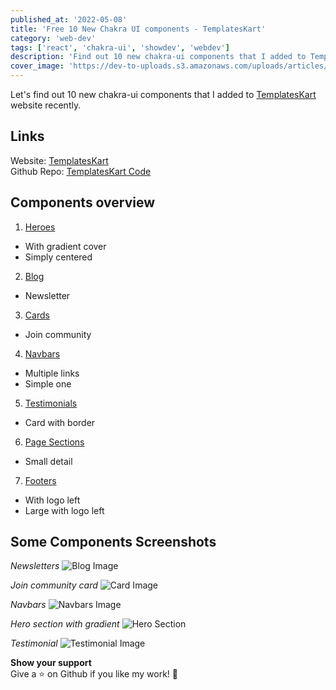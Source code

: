 ```yaml
---
published_at: '2022-05-08'
title: 'Free 10 New Chakra UI components - TemplatesKart'
category: 'web-dev'
tags: ['react', 'chakra-ui', 'showdev', 'webdev']
description: 'Find out 10 new chakra-ui components that I added to TemplatesKart website.'
cover_image: 'https://dev-to-uploads.s3.amazonaws.com/uploads/articles/clkhzzs2tmx6cdr65fex.png'
---
```


Let's find out 10 new chakra-ui components that I added to [TemplatesKart](https://templateskart.com) website recently.

## Links

Website: [TemplatesKart](https://templateskart.com) <br />
Github Repo: [TemplatesKart Code](https://github.com/MA-Ahmad/templateskart) <br />

## Components overview

1. [Heroes](https://templateskart.com/components/heroes)

- With gradient cover
- Simply centered

2. [Blog](https://templateskart.com/components/blog)

- Newsletter

3. [Cards](https://templateskart.com/components/cards)

- Join community

4. [Navbars](https://templateskart.com/components/navbars)

- Multiple links
- Simple one

5. [Testimonials](https://templateskart.com/components/testimonials)

- Card with border

6. [Page Sections](https://templateskart.com/components/page-sections)

- Small detail

7. [Footers](https://templateskart.com/components/footers)

- With logo left
- Large with logo left

## Some Components Screenshots

_Newsletters_
![Blog Image](https://dev-to-uploads.s3.amazonaws.com/uploads/articles/h79ickvo5ln227ccn43w.png)

_Join community card_
![Card Image](https://dev-to-uploads.s3.amazonaws.com/uploads/articles/66gr7duwoyq3uph0hi2k.png)

_Navbars_
![Navbars Image](https://dev-to-uploads.s3.amazonaws.com/uploads/articles/oiw6h1pbb0shnxo0zcwl.png)

_Hero section with gradient_
![Hero Section](https://dev-to-uploads.s3.amazonaws.com/uploads/articles/hxtmpxtk56cn58m75u1v.png)

_Testimonial_
![Testimonial Image](https://dev-to-uploads.s3.amazonaws.com/uploads/articles/qdllbpi2utlavhqji12t.png)<br />

**Show your support** <br />
Give a ⭐️ on Github if you like my work! 🙏
